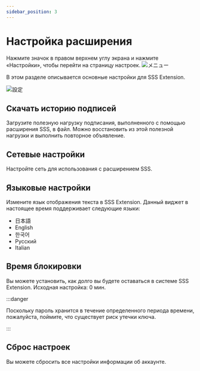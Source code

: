 ```yaml
---
sidebar_position: 3
---
```


# Настройка расширения

Нажмите значок в правом верхнем углу экрана и нажмите «Настройки», чтобы перейти на страницу настроек.
![メニュー](./images/menu.png)

В этом разделе описывается основные настройки для SSS Extension.

![設定](./images/setting_01.png)

## Скачать историю подписей

Загрузите полезную нагрузку подписания, выполненного с помощью расширения SSS, в файл. Можно восстановить из этой полезной нагрузки и выполнить повторное объявление.

## Сетевые настройки

Настройте сеть для использования с расширением SSS.

## Языковые настройки

Измените язык отображения текста в SSS Extension. Данный виджет в настоящее время поддерживает следующие языки:

- 日本語
- English
- 한국어
- Русский
- Italian

## Время блокировки

Вы можете установить, как долго вы будете оставаться в системе SSS Extension. Исходная настройка: 0 мин.

:::danger

Поскольку пароль хранится в течение определенного периода времени, пожалуйста, поймите, что существует риск утечки ключа.

:::

## Сброс настроек 

Вы можете сбросить все настройки информации об аккаунте.

